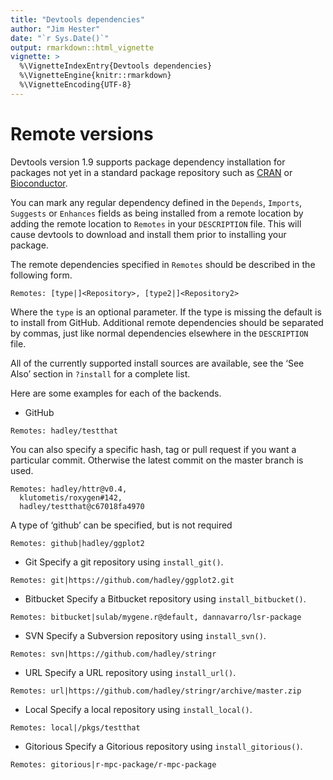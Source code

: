 ```yaml
---
title: "Devtools dependencies"
author: "Jim Hester"
date: "`r Sys.Date()`"
output: rmarkdown::html_vignette
vignette: >
  %\VignetteIndexEntry{Devtools dependencies}
  %\VignetteEngine{knitr::rmarkdown}
  %\VignetteEncoding{UTF-8}
---
```


# Remote versions #

Devtools version 1.9 supports package dependency installation for packages not
yet in a standard package repository such as [CRAN](http://cran.r-project.org)
or [Bioconductor](http://bioconductor.org).

You can mark any regular dependency defined in the `Depends`, `Imports`,
`Suggests` or `Enhances` fields as being installed from a remote location by
adding the remote location to `Remotes` in your `DESCRIPTION` file.  This will
cause devtools to download and install them prior to installing your package.

The remote dependencies specified in `Remotes` should be described in the following form.

```
Remotes: [type|]<Repository>, [type2|]<Repository2>
```
Where the `type` is an optional parameter.  If the type is missing the default is
to install from GitHub. Additional remote dependencies should be separated by
commas, just like normal dependencies elsewhere in the `DESCRIPTION` file.

All of the currently supported install sources are available, see the 'See
Also' section in `?install` for a complete list.

Here are some examples for each of the backends.

- GitHub
```
Remotes: hadley/testthat
```
You can also specify a specific hash, tag or pull request if you want a
particular commit.  Otherwise the latest commit on the master branch is used.

```
Remotes: hadley/httr@v0.4,
  klutometis/roxygen#142,
  hadley/testthat@c67018fa4970
```
A type of 'github' can be specified, but is not required
```
Remotes: github|hadley/ggplot2
```

- Git
Specify a git repository using `install_git()`.
```
Remotes: git|https://github.com/hadley/ggplot2.git
```

- Bitbucket
Specify a Bitbucket repository using `install_bitbucket()`.
```
Remotes: bitbucket|sulab/mygene.r@default, dannavarro/lsr-package
```

- SVN
Specify a Subversion repository using `install_svn()`.
```
Remotes: svn|https://github.com/hadley/stringr
```

- URL
Specify a URL repository using `install_url()`.
```
Remotes: url|https://github.com/hadley/stringr/archive/master.zip
```

- Local
Specify a local repository using `install_local()`.
```
Remotes: local|/pkgs/testthat
```

- Gitorious
Specify a Gitorious repository using `install_gitorious()`.
```
Remotes: gitorious|r-mpc-package/r-mpc-package
```
